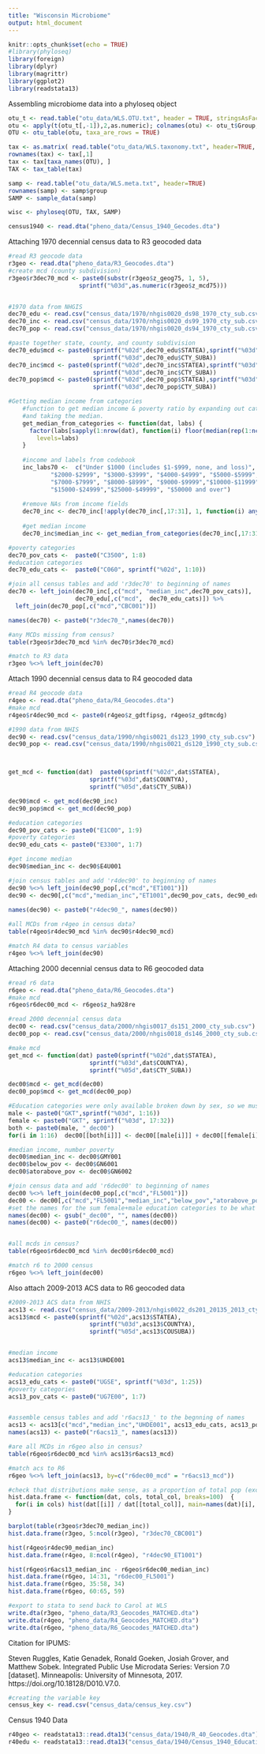 ```yaml
---
title: "Wisconsin Microbiome"
output: html_document
---
```


```r
knitr::opts_chunk$set(echo = TRUE)
#library(phyloseq)
library(foreign)
library(dplyr)
library(magrittr)
library(ggplot2)
library(readstata13)
```

Assembling microbiome data into a phyloseq object

```r
otu_t <- read.table("otu_data/WLS.OTU.txt", header = TRUE, stringsAsFactors = FALSE)
otu <- apply(t(otu_t[,-1]),2,as.numeric); colnames(otu) <- otu_t$Group; rownames(otu) <- colnames(otu_t)[-1]
OTU <- otu_table(otu, taxa_are_rows = TRUE)

tax <- as.matrix( read.table("otu_data/WLS.taxonomy.txt", header=TRUE, stringsAsFactors = FALSE) )
rownames(tax) <- tax[,1]
tax <- tax[taxa_names(OTU), ]
TAX <- tax_table(tax)

samp <- read.table("otu_data/WLS.meta.txt", header=TRUE)
rownames(samp) <- samp$group
SAMP <- sample_data(samp)

wisc <- phyloseq(OTU, TAX, SAMP)
```

```r
census1940 <- read.dta("pheno_data/Census_1940_Gecodes.dta")
```

Attaching 1970 decennial census data to R3 geocoded data

```r
#read R3 geocode data
r3geo <- read.dta("pheno_data/R3_Geocodes.dta")
#create mcd (county subdivision)
r3geo$r3dec70_mcd <- paste0(substr(r3geo$z_geog75, 1, 5),
                    sprintf("%03d",as.numeric(r3geo$z_mcd75)))


#1970 data from NHGIS
dec70_edu <- read.csv("census_data/1970/nhgis0020_ds98_1970_cty_sub.csv")
dec70_inc <- read.csv("census_data/1970/nhgis0020_ds99_1970_cty_sub.csv")
dec70_pop <- read.csv("census_data/1970/nhgis0020_ds94_1970_cty_sub.csv")

#paste together state, county, and county subdivision
dec70_edu$mcd <- paste0(sprintf("%02d",dec70_edu$STATEA),sprintf("%03d",dec70_edu$COUNTYA),
                        sprintf("%03d",dec70_edu$CTY_SUBA))
dec70_inc$mcd <- paste0(sprintf("%02d",dec70_inc$STATEA),sprintf("%03d",dec70_inc$COUNTYA),
                        sprintf("%03d",dec70_inc$CTY_SUBA))
dec70_pop$mcd <- paste0(sprintf("%02d",dec70_pop$STATEA),sprintf("%03d",dec70_pop$COUNTYA),
                        sprintf("%03d",dec70_pop$CTY_SUBA))

#Getting median income from categories
    #function to get median income & poverty ratio by expanding out categorical columns to the actual observations, 
    #and taking the median.
    get_median_from_categories <- function(dat, labs) {
      factor(labs[sapply(1:nrow(dat), function(i) floor(median(rep(1:ncol(dat), times=dat[i,]))))],
        levels=labs)
    }
    
    #income and labels from codebook
    inc_labs70 <-  c("Under $1000 (includes $1-$999, none, and loss)", "$1000-$1999",
            "$2000-$2999", "$3000-$3999", "$4000-$4999", "$5000-$5999", "$6000-$6999",
            "$7000-$7999", "$8000-$8999", "$9000-$9999","$10000-$11999", "$12000-$14999",
            "$15000-$24999","$25000-$49999", "$50000 and over")
    
    #remove NAs from income fields
    dec70_inc <- dec70_inc[!apply(dec70_inc[,17:31], 1, function(i) any(is.na(i))),]
    
    #get median income
    dec70_inc$median_inc <- get_median_from_categories(dec70_inc[,17:31], inc_labs)

#poverty categories
dec70_pov_cats <-  paste0("C3500", 1:8)    
#education categories
dec70_edu_cats <-  paste0("C060", sprintf("%02d", 1:10))    

#join all census tables and add 'r3dec70' to beginning of names
dec70 <- left_join(dec70_inc[,c("mcd", "median_inc",dec70_pov_cats)],
                   dec70_edu[,c("mcd",  dec70_edu_cats)]) %>%
  left_join(dec70_pop[,c("mcd","CBC001")])

names(dec70) <- paste0("r3dec70_",names(dec70))

#any MCDs missing from census?
table(r3geo$r3dec70_mcd %in% dec70$r3dec70_mcd)

#match to R3 data
r3geo %<>% left_join(dec70)

```
Attach 1990 decennial census data to R4 geocoded data

```r
#read R4 geocode data
r4geo <- read.dta("pheno_data/R4_Geocodes.dta")
#make mcd
r4geo$r4dec90_mcd <- paste0(r4geo$z_gdtfipsg, r4geo$z_gdtmcdg)

#1990 data from NHIS
dec90 <- read.csv("census_data/1990/nhgis0021_ds123_1990_cty_sub.csv")
dec90_pop <- read.csv("census_data/1990/nhgis0021_ds120_1990_cty_sub.csv")



get_mcd <- function(dat)  paste0(sprintf("%02d",dat$STATEA),
                       sprintf("%03d",dat$COUNTYA),
                       sprintf("%05d",dat$CTY_SUBA))

dec90$mcd <- get_mcd(dec90_inc)
dec90_pop$mcd <- get_mcd(dec90_pop)

#education categories
dec90_pov_cats <- paste0("E1C00", 1:9)
#poverty categories
dec90_edu_cats <- paste0("E3300", 1:7)

#get income median
dec90$median_inc <- dec90$E4U001

#join census tables and add 'r4dec90' to beginning of names
dec90 %<>% left_join(dec90_pop[,c("mcd","ET1001")])
dec90 <- dec90[,c("mcd","median_inc","ET1001",dec90_pov_cats, dec90_edu_cats)]

names(dec90) <- paste0("r4dec90_", names(dec90))
 
#all MCDs from r4geo in census data?
table(r4geo$r4dec90_mcd %in% dec90$r4dec90_mcd)

#match R4 data to census variables
r4geo %<>% left_join(dec90)
```
Attaching 2000 decennial census data to R6 geocoded data

```r
#read r6 data
r6geo <- read.dta("pheno_data/R6_Geocodes.dta")
#make mcd
r6geo$r6dec00_mcd <- r6geo$z_ha928re

#read 2000 decennial census data
dec00 <- read.csv("census_data/2000/nhgis0017_ds151_2000_cty_sub.csv")
dec00_pop <- read.csv("census_data/2000/nhgis0018_ds146_2000_cty_sub.csv")

#make mcd
get_mcd <- function(dat) paste0(sprintf("%02d",dat$STATEA),
                       sprintf("%03d",dat$COUNTYA),
                       sprintf("%05d",dat$CTY_SUBA))

dec00$mcd <- get_mcd(dec00)
dec00_pop$mcd <- get_mcd(dec00_pop)

#Education categories were only available broken down by sex, so we must combine education categories by sex
male <- paste0("GKT",sprintf("%03d", 1:16))
female <- paste0("GKT", sprintf("%03d", 17:32))
both <- paste0(male, "_dec00")
for(i in 1:16)  dec00[[both[i]]] <- dec00[[male[i]]] + dec00[[female[i]]]

#median income, number poverty
dec00$median_inc <- dec00$GMY001
dec00$below_pov <- dec00$GN6001
dec00$atorabove_pov <- dec00$GN6002

#join census data and add 'r6dec00' to beginning of names
dec00 %<>% left_join(dec00_pop[,c("mcd","FL5001")])
dec00 <- dec00[,c("mcd","FL5001","median_inc","below_pov","atorabove_pov", both)]
#set the names for the sum female+male education categories to be what were the male names
names(dec00) <- gsub("_dec00", "", names(dec00))
names(dec00) <- paste0("r6dec00_", names(dec00))


#all mcds in census?
table(r6geo$r6dec00_mcd %in% dec00$r6dec00_mcd)

#match r6 to 2000 census
r6geo %<>% left_join(dec00)
```
Also attach 2009-2013 ACS data to R6 geocoded data

```r
#2009-2013 ACS data from NHIS
acs13 <- read.csv("census_data/2009-2013/nhgis0022_ds201_20135_2013_cty_sub.csv")
acs13$mcd <- paste0(sprintf("%02d",acs13$STATEA),
                       sprintf("%03d",acs13$COUNTYA),
                       sprintf("%05d",acs13$COUSUBA))


#median income
acs13$median_inc <- acs13$UHDE001

#education categories
acs13_edu_cats <- paste0("UGSE", sprintf("%03d", 1:25))
#poverty categories
acs13_pov_cats <- paste0("UG7E00", 1:7)


#assemble census tables and add 'r6acs13_' to the begnning of names
acs13 <- acs13[c("mcd","median_inc","UHDE001", acs13_edu_cats, acs13_pov_cats)]
names(acs13) <- paste0("r6acs13_", names(acs13))

#are all MCDs in r6geo also in census?
table(r6geo$r6dec00_mcd %in% acs13$r6acs13_mcd)

#match acs to R6
r6geo %<>% left_join(acs13, by=c("r6dec00_mcd" = "r6acs13_mcd"))
```

```r
#check that distributions make sense, as a proportion of total pop (except median income)
hist.data.frame <- function(dat, cols, total_col, breaks=100)  {
  for(i in cols) hist(dat[[i]] / dat[[total_col]], main=names(dat)[i], breaks=breaks)
}

barplot(table(r3geo$r3dec70_median_inc))
hist.data.frame(r3geo, 5:ncol(r3geo), "r3dec70_CBC001")

hist(r4geo$r4dec90_median_inc)
hist.data.frame(r4geo, 8:ncol(r4geo), "r4dec90_ET1001")

hist(r6geo$r6acs13_median_inc - r6geo$r6dec00_median_inc)
hist.data.frame(r6geo, 14:31, "r6dec00_FL5001")
hist.data.frame(r6geo, 35:58, 34)
hist.data.frame(r6geo, 60:65, 59)
```


```r
#export to stata to send back to Carol at WLS
write.dta(r3geo, "pheno_data/R3_Geocodes_MATCHED.dta")
write.dta(r4geo, "pheno_data/R4_Geocodes_MATCHED.dta")
write.dta(r6geo, "pheno_data/R6_Geocodes_MATCHED.dta")
```



Citation for IPUMS: 

Steven Ruggles, Katie Genadek, Ronald Goeken, Josiah Grover, and Matthew Sobek. Integrated Public Use Microdata Series: Version 7.0 [dataset]. Minneapolis: University of Minnesota, 2017. https://doi.org/10.18128/D010.V7.0.

```r
#creating the variable key
census_key <- read.csv("census_data/census_key.csv")

```

Census 1940 Data

```r
r40geo <- readstata13::read.dta13("census_data/1940/R_40_Geocodes.dta")
r40edu <- readstata13::read.dta13("census_data/1940/Census_1940_Education_MibiSample.dta")
```

